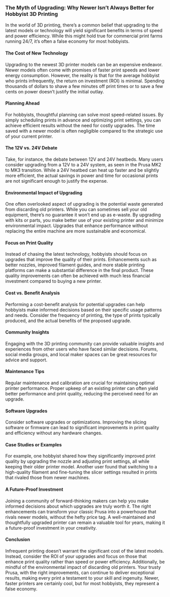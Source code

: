 ### The Myth of Upgrading: Why Newer Isn't Always Better for Hobbyist 3D Printing

In the world of 3D printing, there’s a common belief that upgrading to the latest models or technology will yield significant benefits in terms of speed and power efficiency. While this might hold true for commercial print farms running 24/7, it’s often a false economy for most hobbyists.

#### The Cost of New Technology

Upgrading to the newest 3D printer models can be an expensive endeavor. Newer models often come with promises of faster print speeds and lower energy consumption. However, the reality is that for the average hobbyist who prints infrequently, the return on investment (ROI) is minimal. Spending thousands of dollars to shave a few minutes off print times or to save a few cents on power doesn't justify the initial outlay.

#### Planning Ahead

For hobbyists, thoughtful planning can solve most speed-related issues. By simply scheduling prints in advance and optimizing print settings, you can achieve efficient results without the need for costly upgrades. The time saved with a newer model is often negligible compared to the strategic use of your current printer.

#### The 12V vs. 24V Debate

Take, for instance, the debate between 12V and 24V heatbeds. Many users consider upgrading from a 12V to a 24V system, as seen in the Prusa MK2 to MK3 transition. While a 24V heatbed can heat up faster and be slightly more efficient, the actual savings in power and time for occasional prints are not significant enough to justify the expense.

#### Environmental Impact of Upgrading

One often overlooked aspect of upgrading is the potential waste generated from discarding old printers. While you can sometimes sell your old equipment, there’s no guarantee it won't end up as e-waste. By upgrading with kits or parts, you make better use of your existing printer and minimize environmental impact. Upgrades that enhance performance without replacing the entire machine are more sustainable and economical.

#### Focus on Print Quality

Instead of chasing the latest technology, hobbyists should focus on upgrades that improve the quality of their prints. Enhancements such as better nozzles, improved filament guides, and more stable printing platforms can make a substantial difference in the final product. These quality improvements can often be achieved with much less financial investment compared to buying a new printer.

#### Cost vs. Benefit Analysis

Performing a cost-benefit analysis for potential upgrades can help hobbyists make informed decisions based on their specific usage patterns and needs. Consider the frequency of printing, the type of prints typically produced, and the actual benefits of the proposed upgrade.

#### Community Insights

Engaging with the 3D printing community can provide valuable insights and experiences from other users who have faced similar decisions. Forums, social media groups, and local maker spaces can be great resources for advice and support.

#### Maintenance Tips

Regular maintenance and calibration are crucial for maintaining optimal printer performance. Proper upkeep of an existing printer can often yield better performance and print quality, reducing the perceived need for an upgrade.

#### Software Upgrades

Consider software upgrades or optimizations. Improving the slicing software or firmware can lead to significant improvements in print quality and efficiency without any hardware changes.

#### Case Studies or Examples

For example, one hobbyist shared how they significantly improved print quality by upgrading the nozzle and adjusting print settings, all while keeping their older printer model. Another user found that switching to a high-quality filament and fine-tuning the slicer settings resulted in prints that rivaled those from newer machines.

#### A Future-Proof Investment

Joining a community of forward-thinking makers can help you make informed decisions about which upgrades are truly worth it. The right enhancements can transform your classic Prusa into a powerhouse that rivals newer models, without the hefty price tag. A well-maintained and thoughtfully upgraded printer can remain a valuable tool for years, making it a future-proof investment in your creativity.

#### Conclusion

Infrequent printing doesn’t warrant the significant cost of the latest models. Instead, consider the ROI of your upgrades and focus on those that enhance print quality rather than speed or power efficiency. Additionally, be mindful of the environmental impact of discarding old printers. Your trusty Prusa, with the right improvements, can continue to deliver exceptional results, making every print a testament to your skill and ingenuity. Newer, faster printers are certainly cool, but for most hobbyists, they represent a false economy.
